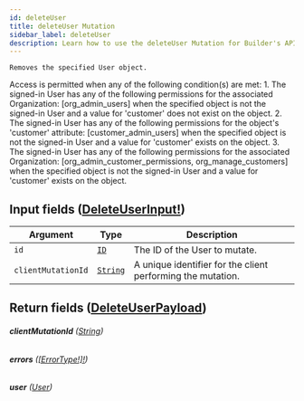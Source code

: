 ```yaml
---
id: deleteUser
title: deleteUser Mutation
sidebar_label: deleteUser
description: Learn how to use the deleteUser Mutation for Builder's API.
---
```


    Removes the specified User object.

Access is permitted when any of the following condition(s) are met: 1. The signed-in User has any of the following permissions for the associated Organization: [org_admin_users] when the specified object is not the signed-in User and a value for 'customer' does not exist on the object. 2. The signed-in User has any of the following permissions for the object's 'customer' attribute: [customer_admin_users] when the specified object is not the signed-in User and a value for 'customer' exists on the object. 3. The signed-in User has any of the following permissions for the associated Organization: [org_admin_customer_permissions, org_manage_customers] when the specified object is not the signed-in User and a value for 'customer' exists on the object.

## Input fields ([DeleteUserInput!](/self-managed/composer/builder/api/schema/input_object/DeleteUserInput.mdx))

| Argument           | Type                                     | Description                                                 |
| ------------------ | ---------------------------------------- | ----------------------------------------------------------- |
| `id`               | [`ID`](/self-managed/composer/builder/api/schema/scalar/ID.mdx)         | The ID of the User to mutate.                               |
| `clientMutationId` | [`String`](/self-managed/composer/builder/api/schema/scalar/String.mdx) | A unique identifier for the client performing the mutation. |

## Return fields ([DeleteUserPayload](/self-managed/composer/builder/api/schema/object/DeleteUserPayload.mdx))

###### <b>clientMutationId</b> ([String](/self-managed/composer/builder/api/schema/scalar/String.mdx))

###### <b>errors</b> ([[ErrorType!]!](/self-managed/composer/builder/api/schema/object/ErrorType.mdx))

###### <b>user</b> ([User](/self-managed/composer/builder/api/schema/object/User.mdx))
